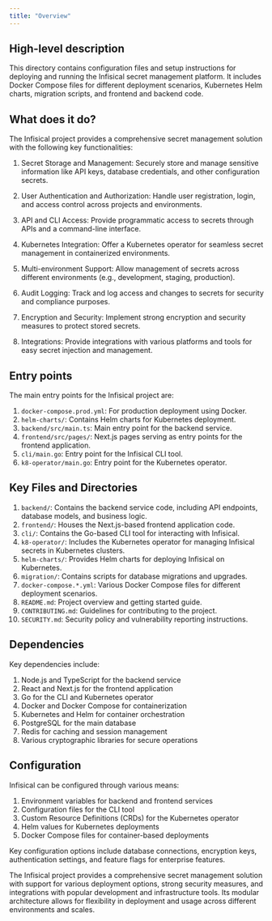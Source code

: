 ```yaml
---
title: "Overview"
---
```


## High-level description
This directory contains configuration files and setup instructions for deploying and running the Infisical secret management platform. It includes Docker Compose files for different deployment scenarios, Kubernetes Helm charts, migration scripts, and frontend and backend code.

## What does it do?
The Infisical project provides a comprehensive secret management solution with the following key functionalities:

1. Secret Storage and Management: Securely store and manage sensitive information like API keys, database credentials, and other configuration secrets.

2. User Authentication and Authorization: Handle user registration, login, and access control across projects and environments.

3. API and CLI Access: Provide programmatic access to secrets through APIs and a command-line interface.

4. Kubernetes Integration: Offer a Kubernetes operator for seamless secret management in containerized environments.

5. Multi-environment Support: Allow management of secrets across different environments (e.g., development, staging, production).

6. Audit Logging: Track and log access and changes to secrets for security and compliance purposes.

7. Encryption and Security: Implement strong encryption and security measures to protect stored secrets.

8. Integrations: Provide integrations with various platforms and tools for easy secret injection and management.

## Entry points
The main entry points for the Infisical project are:

1. `docker-compose.prod.yml`: For production deployment using Docker.
2. `helm-charts/`: Contains Helm charts for Kubernetes deployment.
3. `backend/src/main.ts`: Main entry point for the backend service.
4. `frontend/src/pages/`: Next.js pages serving as entry points for the frontend application.
5. `cli/main.go`: Entry point for the Infisical CLI tool.
6. `k8-operator/main.go`: Entry point for the Kubernetes operator.

## Key Files and Directories
1. `backend/`: Contains the backend service code, including API endpoints, database models, and business logic.
2. `frontend/`: Houses the Next.js-based frontend application code.
3. `cli/`: Contains the Go-based CLI tool for interacting with Infisical.
4. `k8-operator/`: Includes the Kubernetes operator for managing Infisical secrets in Kubernetes clusters.
5. `helm-charts/`: Provides Helm charts for deploying Infisical on Kubernetes.
6. `migration/`: Contains scripts for database migrations and upgrades.
7. `docker-compose.*.yml`: Various Docker Compose files for different deployment scenarios.
8. `README.md`: Project overview and getting started guide.
9. `CONTRIBUTING.md`: Guidelines for contributing to the project.
10. `SECURITY.md`: Security policy and vulnerability reporting instructions.

## Dependencies
Key dependencies include:

1. Node.js and TypeScript for the backend service
2. React and Next.js for the frontend application
3. Go for the CLI and Kubernetes operator
4. Docker and Docker Compose for containerization
5. Kubernetes and Helm for container orchestration
6. PostgreSQL for the main database
7. Redis for caching and session management
8. Various cryptographic libraries for secure operations

## Configuration
Infisical can be configured through various means:

1. Environment variables for backend and frontend services
2. Configuration files for the CLI tool
3. Custom Resource Definitions (CRDs) for the Kubernetes operator
4. Helm values for Kubernetes deployments
5. Docker Compose files for container-based deployments

Key configuration options include database connections, encryption keys, authentication settings, and feature flags for enterprise features.

The Infisical project provides a comprehensive secret management solution with support for various deployment options, strong security measures, and integrations with popular development and infrastructure tools. Its modular architecture allows for flexibility in deployment and usage across different environments and scales.